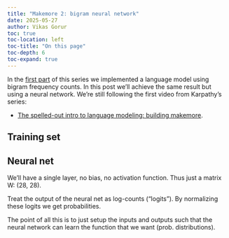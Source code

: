 ```yaml
---
title: "Makemore 2: bigram neural network"
date: 2025-05-27
author: Vikas Gorur
toc: true
toc-location: left
toc-title: "On this page"
toc-depth: 6
toc-expand: true
---
```


In the [first part](makemore-1.qmd) of this series we implemented a language model using
bigram frequency counts. In this post we'll achieve the same result but using a neural
network. We're still following the first video from Karpathy's series:

- [The spelled-out intro to language modeling: building makemore](https://www.youtube.com/watch?v=PaCmpygFfXo).

## Training set

## Neural net

We'll have a single layer, no bias, no activation function. Thus just a matrix W: (28, 28).

Treat the output of the neural net as log-counts ("logits"). By normalizing these logits we get probabilities.

The point of all this is to just setup the inputs and outputs such that the neural network can learn the function that we want (prob. distributions).
